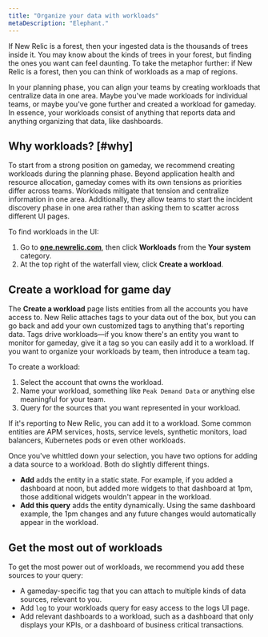 ```yaml
---
title: "Organize your data with workloads"
metaDescription: "Elephant."
---
```


If New Relic is a forest, then your ingested data is the thousands of trees inside it. You may know about the kinds of trees in your forest, but finding the ones you want can feel daunting. To take the metaphor further: if New Relic is a forest, then you can think of workloads as a map of regions. 

In your planning phase, you can align your teams by creating workloads that centralize data in one area. Maybe you've made workloads for individual teams, or maybe you've gone further and created a workload for gameday. In essence, your workloads consist of anything that reports data and anything organizing that data, like dashboards.

## Why workloads? [#why]

To start from a strong position on gameday, we recommend creating workloads during the planning phase. Beyond application health and resource allocation, gameday comes with its own tensions as priorities differ across teams. Workloads mitigate that tension and centralize information in one area. Additionally, they allow teams to start the incident discovery phase in one area rather than asking them to scatter across different UI pages. 

To find workloads in the UI:

1. Go to **[one.newrelic.com](https://one.newrelic.com/)**, then click **Workloads** from the **Your system** category. 
2. At the top right of the waterfall view, click **Create a workload**.

## Create a workload for game day

The **Create a workload** page lists entities from all the accounts you have access to. New Relic attaches tags to your data out of the box, but you can go back and add your own customized tags to anything that's reporting data. Tags drive workloads—if you know there's an entity you want to monitor for gameday, give it a tag so you can easily add it to a workload. If you want to organize your workloads by team, then introduce a team tag. 

To create a workload: 

1. Select the account that owns the workload. 
2. Name your workload, something like `Peak Demand Data` or anything else meaningful for your team. 
3. Query for the sources that you want represented in your workload. 

If it's reporting to New Relic, you can add it to a workload. Some common entities are APM services, hosts, service levels, synthetic monitors, load balancers, Kubernetes pods or even other workloads. 

Once you've whittled down your selection, you have two options for adding a data source to a workload. Both do slightly different things.

* **Add** adds the entity in a static state. For example, if you added a dashboard at noon, but added more widgets to that dashboard at 1pm, those additional widgets wouldn't appear in the workload. 
* **Add this query** adds the entity dynamically. Using the same dashboard example, the 1pm changes and any future changes would automatically appear in the workload.

## Get the most out of workloads 

To get the most power out of workloads, we recommend you add these sources to your query:

* A gameday-specific tag that you can attach to multiple kinds of data sources, relevant to you.  
* Add `log` to your workloads query for easy access to the logs UI page.
* Add relevant dashboards to a workload, such as a dashboard that only displays your KPIs, or a dashboard of business critical transactions.